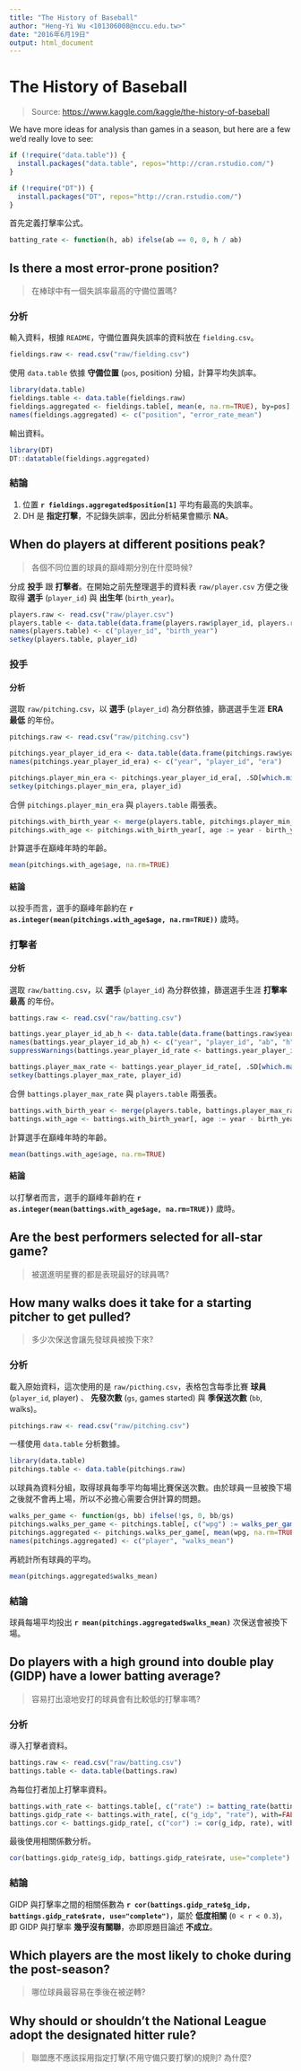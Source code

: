 ```yaml
---
title: "The History of Baseball"
author: "Heng-Yi Wu <101306008@nccu.edu.tw>"
date: "2016年6月19日"
output: html_document
---
```


# The History of Baseball

> Source: [https://www.kaggle.com/kaggle/the-history-of-baseball](https://www.kaggle.com/kaggle/the-history-of-baseball)

We have more ideas for analysis than games in a season, but here are a few we’d really love to see:

```r
if (!require("data.table")) {
  install.packages("data.table", repos="http://cran.rstudio.com/")
}

if (!require("DT")) {
  install.packages("DT", repos="http://cran.rstudio.com/")
}
```

首先定義打擊率公式。

```r
batting_rate <- function(h, ab) ifelse(ab == 0, 0, h / ab)
```

## Is there a most error-prone position?

> 在棒球中有一個失誤率最高的守備位置嗎?

### 分析

輸入資料，根據 `README`，守備位置與失誤率的資料放在 `fielding.csv`。

```r
fieldings.raw <- read.csv("raw/fielding.csv")
```

使用 `data.table` 依據 **守備位置** (`pos`, position) 分組，計算平均失誤率。

```r
library(data.table)
fieldings.table <- data.table(fieldings.raw)
fieldings.aggregated <- fieldings.table[, mean(e, na.rm=TRUE), by=pos]
names(fieldings.aggregated) <- c("position", "error_rate_mean")
```

輸出資料。

```r
library(DT)
DT::datatable(fieldings.aggregated)
```

### 結論

1. 位置 **`r fieldings.aggregated$position[1]`** 平均有最高的失誤率。
2. DH 是 **指定打擊**，不記錄失誤率，因此分析結果會顯示 **NA**。

## When do players at different positions peak?

> 各個不同位置的球員的巔峰期分別在什麼時候?

分成 **投手** 跟 **打擊者**。在開始之前先整理選手的資料表 `raw/player.csv` 方便之後取得 **選手** (`player_id`) 與 **出生年** (`birth_year`)。

```r
players.raw <- read.csv("raw/player.csv")
players.table <- data.table(data.frame(players.raw$player_id, players.raw$birth_year))
names(players.table) <- c("player_id", "birth_year")
setkey(players.table, player_id)
```

### 投手

#### 分析

選取 `raw/pitching.csv`，以 **選手** (`player_id`) 為分群依據，篩選選手生涯 **ERA 最低** 的年份。

```r
pitchings.raw <- read.csv("raw/pitching.csv")

pitchings.year_player_id_era <- data.table(data.frame(pitchings.raw$year, pitchings.raw$player_id, pitchings.raw$era))
names(pitchings.year_player_id_era) <- c("year", "player_id", "era")

pitchings.player_min_era <- pitchings.year_player_id_era[, .SD[which.min(era)], by=player_id]
setkey(pitchings.player_min_era, player_id)
```

合併 `pitchings.player_min_era` 與 `players.table` 兩張表。

```r
pitchings.with_birth_year <- merge(players.table, pitchings.player_min_era)
pitchings.with_age <- pitchings.with_birth_year[, age := year - birth_year]
```

計算選手在巔峰年時的年齡。

```r
mean(pitchings.with_age$age, na.rm=TRUE)
```

#### 結論

以投手而言，選手的巔峰年齡約在 **`r as.integer(mean(pitchings.with_age$age, na.rm=TRUE))`** 歲時。

### 打擊者

#### 分析

選取 `raw/batting.csv`，以 **選手** (`player_id`) 為分群依據，篩選選手生涯 **打擊率最高** 的年份。

```r
battings.raw <- read.csv("raw/batting.csv")

battings.year_player_id_ab_h <- data.table(data.frame(battings.raw$year, battings.raw$player_id, battings.raw$ab, battings.raw$h))
names(battings.year_player_id_ab_h) <- c("year", "player_id", "ab", "h")
suppressWarnings(battings.year_player_id_rate <- battings.year_player_id_ab_h[, rate := batting_rate(h, ab)])

battings.player_max_rate <- battings.year_player_id_rate[, .SD[which.max(rate)], by=player_id]
setkey(battings.player_max_rate, player_id)
```

合併 `battings.player_max_rate` 與 `players.table` 兩張表。

```r
battings.with_birth_year <- merge(players.table, battings.player_max_rate)
battings.with_age <- battings.with_birth_year[, age := year - birth_year]
```

計算選手在巔峰年時的年齡。

```r
mean(battings.with_age$age, na.rm=TRUE)
```

#### 結論

以打擊者而言，選手的巔峰年齡約在 **`r as.integer(mean(battings.with_age$age, na.rm=TRUE))`** 歲時。

## Are the best performers selected for all-star game?

> 被選進明星賽的都是表現最好的球員嗎?

## How many walks does it take for a starting pitcher to get pulled?

> 多少次保送會讓先發球員被換下來?

### 分析

載入原始資料，這次使用的是 `raw/picthing.csv`，表格包含每季比賽 **球員** (`player_id`, player) 、 **先發次數** (`gs`, games started) 與 **季保送次數** (`bb`, walks)。

```r
pitchings.raw <- read.csv("raw/pitching.csv")
```

一樣使用 `data.table` 分析數據。

```r
library(data.table)
pitchings.table <- data.table(pitchings.raw)
```

以球員為資料分組，取得球員每季平均每場比賽保送次數。由於球員一旦被換下場之後就不會再上場，所以不必擔心需要合併計算的問題。

```r
walks_per_game <- function(gs, bb) ifelse(!gs, 0, bb/gs)
pitchings.walks_per_game <- pitchings.table[, c("wpg") := walks_per_game(pitchings.table$gs, pitchings.table$bb), with=FALSE]
pitchings.aggregated <- pitchings.walks_per_game[, mean(wpg, na.rm=TRUE), by=player_id]
names(pitchings.aggregated) <- c("player", "walks_mean")
```

再統計所有球員的平均。

```r
mean(pitchings.aggregated$walks_mean)
```

### 結論

球員每場平均投出 **`r mean(pitchings.aggregated$walks_mean)`** 次保送會被換下場。

## Do players with a high ground into double play (GIDP) have a lower batting average?

> 容易打出滾地安打的球員會有比較低的打擊率嗎?

### 分析

導入打擊者資料。

```r
battings.raw <- read.csv("raw/batting.csv")
battings.table <- data.table(battings.raw)
```

為每位打者加上打擊率資料。

```r
battings.with_rate <- battings.table[, c("rate") := batting_rate(battings.table$ab, battings.table$h), with=FALSE]
battings.gidp_rate <- battings.with_rate[, c("g_idp", "rate"), with=FALSE]
battings.cor <- battings.gidp_rate[, c("cor") := cor(g_idp, rate), with=FALSE]
```

最後使用相關係數分析。

```r
cor(battings.gidp_rate$g_idp, battings.gidp_rate$rate, use="complete")
```

### 結論

GIDP 與打擊率之間的相關係數為 **`r cor(battings.gidp_rate$g_idp, battings.gidp_rate$rate, use="complete")`**，屬於 **低度相關** (`0 < r < 0.3`)，即 GIDP 與打擊率 **幾乎沒有關聯**，亦即原題目論述 **不成立**。

## Which players are the most likely to choke during the post-season?

> 哪位球員最容易在季後在被逆轉?

## Why should or shouldn’t the National League adopt the designated hitter rule?

> 聯盟應不應該採用指定打擊(不用守備只要打擊)的規則? 為什麼?